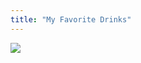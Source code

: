 ```yaml
---
title: "My Favorite Drinks"
---
```


![](/Users/christineiyer/jeffontherocks/JeffFolder/jeffontherocks/thyme.jpg)